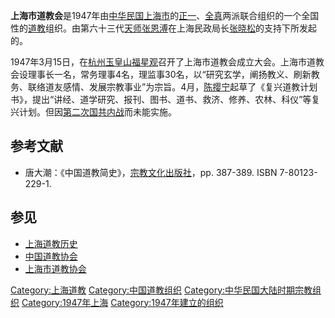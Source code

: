 {{NOT|上海市道教协会}}

'''上海市道教会'''是1947年由[[中华民国_(大陆时期)|中华民国]][[上海市_(中华民国)|上海市]]的[[正一道|正一]]、[[全真道|全真]]两派联合组织的一个全国性的[[道教|道教]]组织。由第六十三代[[天师|天师]][[张恩溥|张恩溥]]在上海民政局长[[张晓松|张晓松]]的支持下所发起的。

1947年3月15日，在[[杭州|杭州]][[玉皇山|玉皇山]][[福星观|福星观]]召开了上海市道教会成立大会。上海市道教会设理事长一名，常务理事4名，理监事30名，以“研究玄学，阐扬教义、刷新教务、联络道友感情、发展宗教事业”为宗旨。4月，[[陈撄宁|陈撄宁]]起草了《复兴道教计划书》，提出“讲经、道学研究、报刊、图书、道书、救济、修养、农林、科仪”等复兴计划。但因[[第二次国共内战|第二次国共内战]]而未能实施。

== 参考文献 ==
{{Reflist}}
* 唐大潮：《中国道教简史》，[[宗教文化出版社|宗教文化出版社]]，pp. 387-389. ISBN 7-80123-229-1.

== 参见 ==
{{Portal box|中华民国|上海|道教}}
* [[上海道教历史|上海道教历史]]
* [[中国道教协会|中国道教协会]]
* [[上海市道教协会|上海市道教协会]]

[[Category:上海道教|Category:上海道教]]
[[Category:中国道教组织|Category:中国道教组织]]
[[Category:中华民国大陆时期宗教组织|Category:中华民国大陆时期宗教组织]]
[[Category:1947年上海|Category:1947年上海]]
[[Category:1947年建立的组织|Category:1947年建立的组织]]

{{Taoism-stub}}